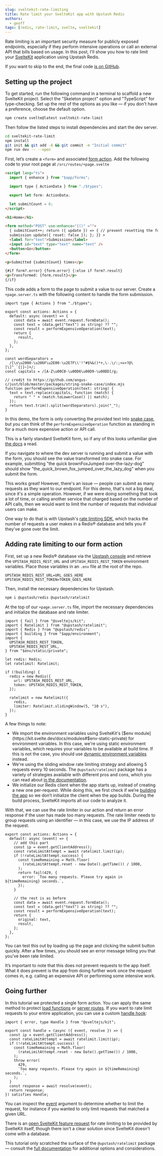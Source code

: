 ```yaml
---
slug: sveltekit-rate-limiting
title: Rate limit your SvelteKit app with Upstash Redis
authors:
  - geoff
tags: [redis, rate-limit, svelte, sveltekit]
---
```


Rate limiting is an important security measure for publicly exposed endpoints, especially if they perform intensive operations or call an external API that bills based on usage. In this post, I'll show you how to rate limit your [SvelteKit](https://kit.svelte.dev/) application using Upstash Redis.

If you want to skip to the end, the final code [is on GitHub](https://github.com/geoffrich/sveltekit-rate-limiting).

## Setting up the project

To get started, run the following command in a terminal to scaffold a new SvelteKit project. Select the "Skeleton project" option and "TypeScript" for type-checking. Set up the rest of the options as you like — if you don't have a preference, choose the default option.

```bash
npm create svelte@latest sveltekit-rate-limit
```

Then follow the listed steps to install dependencies and start the dev server.

```bash
cd sveltekit-rate-limit
npm install
git init && git add -A && git commit -m "Initial commit"
npm run dev -- --open
```

First, let’s create a `<form>` and associated [form action](https://kit.svelte.dev/docs/form-actions). Add the following code to your root page at `/src/routes/+page.svelte`

```html
<script lang="ts">
  import { enhance } from "$app/forms";

  import type { ActionData } from "./$types";

  export let form: ActionData;

  let submitCount = 0;
</script>

<h1>Home</h1>

<form method="POST" use:enhance="{()" ="">
  { submitCount++; return ({ update }) => { // prevent resetting the form after
  submission update({ reset: false }); }; }} >
  <label for="text">Submission</label>
  <input id="text" type="text" name="text" />
  <button>Go</button>
</form>

<p>Submitted {submitCount} times</p>

{#if form?.error} {form.error} {:else if form?.result}
<p>Transformed: {form.result}</p>
{/if}
```

This code adds a form to the page to submit a value to our server. Create a `+page.server.ts` with the following content to handle the form submission.

```tsx
import type { Actions } from "./$types";

export const actions: Actions = {
  default: async (event) => {
    const data = await event.request.formData();
    const text = (data.get("text") as string) ?? "";
    const result = performExpensiveOperation(text);
    return {
      result,
    };
  },
};

const wordSeparators =
  /[\s\u2000-\u206F\u2E00-\u2E7F\\'!"#$%&()*+,\-.\/:;<=>?@\[\]^_`{|}~]+/;
const capitals = /[A-Z\u00C0-\u00D6\u00D9-\u00DD]/g;

// credit to https://github.com/angus-c/just/blob/master/packages/string-snake-case/index.mjs
function performExpensiveOperation(text: string) {
  text = text.replace(capitals, function (match) {
    return " " + (match.toLowerCase() || match);
  });
  return text.trim().split(wordSeparators).join("_");
}
```

In this demo, the form is only converting the provided text into [snake case](https://en.wikipedia.org/wiki/Snake_case), but you can think of the `performExpensiveOperation` function as standing in for a much more expensive action or API call.

This is a fairly standard SvelteKit form, so if any of this looks unfamiliar give [the docs](https://kit.svelte.dev/docs/form-actions) a read.

If you navigate to where the dev server is running and submit a value with the form, you should see the value transformed into snake case. For example, submitting "the quick brownFoxJumped over-the-lazy-dog" should show "the_quick_brown_fox_jumped_over_the_lazy_dog" when you submit the form.

This works great! However, there's an issue — people can submit as many requests as they want to our endpoint. For this demo, that's not a big deal, since it's a simple operation. However, if we were doing something that took a lot of time, or calling another service that charged based on the number of API calls, then we would want to limit the number of requests that individual users can make.

One way to do that is with Upstash's [rate limiting SDK](https://github.com/upstash/ratelimit), which tracks the number of requests a user makes in a Redis® database and tells you if they've gone over the limit.

## Adding rate limiting to our form action

First, set up a new Redis® database via the [Upstash console](https://console.upstash.com/) and retrieve the `UPSTASH_REDIS_REST_URL` and `UPSTASH_REDIS_REST_TOKEN` environment variables. Place those variables in an `.env` file at the root of the repo.

```
UPSTASH_REDIS_REST_URL=URL_GOES_HERE
UPSTASH_REDIS_REST_TOKEN=TOKEN_GOES_HERE
```

Then, install the necessary dependencies for Upstash.

```bash
npm i @upstash/redis @upstash/ratelimit
```

At the top of our `+page.server.ts` file, import the necessary dependencies and initialize the database and rate limiter.

```tsx
import { fail } from "@sveltejs/kit";
import { Ratelimit } from "@upstash/ratelimit";
import { Redis } from "@upstash/redis";
import { building } from "$app/environment";
import {
  UPSTASH_REDIS_REST_TOKEN,
  UPSTASH_REDIS_REST_URL,
} from "$env/static/private";

let redis: Redis;
let ratelimit: Ratelimit;

if (!building) {
  redis = new Redis({
    url: UPSTASH_REDIS_REST_URL,
    token: UPSTASH_REDIS_REST_TOKEN,
  });

  ratelimit = new Ratelimit({
    redis,
    limiter: Ratelimit.slidingWindow(5, "10 s"),
  });
}
```

A few things to note:

- We import the environment variables using SvelteKit's [$env module](https://kit.svelte.dev/docs/modules#$env-static-private) for environment variables. In this case, we're using static environment variables, which requires your variables to be available at build time. If this is not the case, you should use [dynamic environment variables](https://kit.svelte.dev/docs/modules#$env-dynamic-private) instead.
- We're using the sliding window rate limiting strategy and allowing 5 requests every 10 seconds. The `@upstash/ratelimit` package has a variety of strategies available with different pros and cons, which you can read about [in the documentation](https://github.com/upstash/ratelimit#ratelimiting-algorithms).
- We initialize our Redis client when the app starts up, instead of creating a new one per-request. While doing this, we first check if we’re [building the app](https://kit.svelte.dev/docs/modules#$app-environment-building) so we don’t initialize the client when the app builds. During the build process, SvelteKit imports all our code to analyze it.

With that, we can use the rate limiter in our action and return an error response if the user has made too many requests. The rate limiter needs to group requests using an identifier — in this case, we use the IP address of the request.

```tsx
export const actions: Actions = {
  default: async (event) => {
    // add this part
    const ip = event.getClientAddress();
    const rateLimitAttempt = await ratelimit.limit(ip);
    if (!rateLimitAttempt.success) {
      const timeRemaining = Math.floor(
        (rateLimitAttempt.reset - new Date().getTime()) / 1000,
      );
      return fail(429, {
        error: `Too many requests. Please try again in ${timeRemaining} seconds.`,
      });
    }

    // the rest is as before
    const data = await event.request.formData();
    const text = (data.get("text") as string) ?? "";
    const result = performExpensiveOperation(text);
    return {
      original: text,
      result,
    };
  },
};
```

You can test this out by loading up the page and clicking the submit button quickly. After a few times, you should see an error message telling you that you've been rate limited.

It’s important to note that this does not prevent requests to the app itself. What it does prevent is the app from doing further work once the request comes in, e.g. calling an expensive API or performing some intensive work.

## Going further

In this tutorial we protected a single form action. You can apply the same method to protect [load functions](https://kit.svelte.dev/docs/load) or [server routes](https://kit.svelte.dev/docs/routing#server). If you want to rate limit requests to your entire application, you can use a custom [handle hook](https://kit.svelte.dev/docs/hooks#server-hooks-handle):

```tsx
import { error, type Handle } from "@sveltejs/kit";

export const handle = (async ({ event, resolve }) => {
  const ip = event.getClientAddress();
  const rateLimitAttempt = await ratelimit.limit(ip);
  if (!rateLimitAttempt.success) {
    const timeRemaining = Math.floor(
      (rateLimitAttempt.reset - new Date().getTime()) / 1000,
    );
    throw error(
      429,
      `Too many requests. Please try again in ${timeRemaining} seconds.`,
    );
  }
  const response = await resolve(event);
  return response;
}) satisfies Handle;
```

You can inspect the [event](https://kit.svelte.dev/docs/types#public-types-requestevent) argument to determine whether to limit the request, for instance if you wanted to only limit requests that matched a given URL.

There is an [open SvelteKit feature request](https://github.com/sveltejs/kit/issues/8764) for rate limiting to be provided by SvelteKit itself, though there isn't a clear solution since SvelteKit doesn't come with a database.

This tutorial only scratched the surface of the `@upstash/ratelimit` package — consult the [full documentation](https://github.com/upstash/ratelimit#ratelimiting-algorithms) for additional options and considerations.
